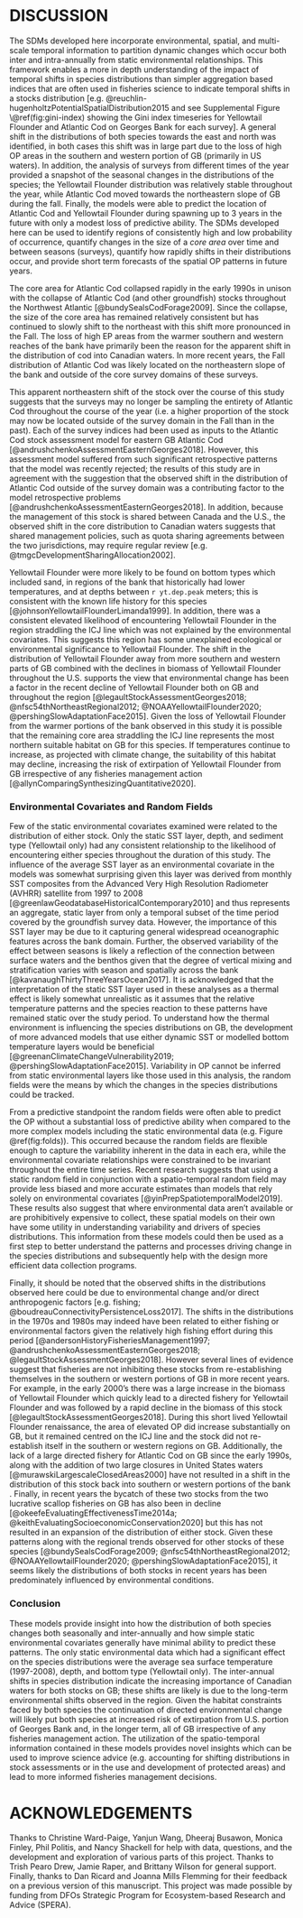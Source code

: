 # DISCUSSION

The SDMs developed here incorporate environmental, spatial, and multi-scale temporal information to partition dynamic changes which occur both inter and intra-annually from static environmental relationships. This framework enables a more in depth understanding of the impact of temporal shifts in species distributions than simpler aggregation based indices that are often used in fisheries science to indicate temporal shifts in a stocks distribution [e.g. @reuchlin-hugenholtzPotentialSpatialDistribution2015 and see Supplemental Figure \@ref(fig:gini-index) showing the Gini index timeseries for Yellowtail Flounder and Atlantic Cod on Georges Bank for each survey]. A general shift in the distributions of both species towards the east and north was identified, in both cases this shift was in large part due to the loss of high OP areas in the southern and western portion of GB (primarily in US waters). In addition, the analysis of surveys from different times of the year provided a snapshot of the seasonal changes in the distributions of the species; the Yellowtail Flounder distribution was relatively stable throughout the year, while Atlantic Cod moved towards the northeastern slope of GB during the fall. Finally, the models were able to predict the location of Atlantic Cod and Yellowtail Flounder during spawning up to 3 years in the future with only a modest loss of predictive ability. The SDMs developed here can be used to identify regions of consistently high and low probability of occurrence, quantify changes in the size of a *core area* over time and between seasons (surveys), quantify how rapidly shifts in their distributions occur, and provide short term forecasts of the spatial OP patterns in future years.

The core area for Atlantic Cod collapsed rapidly in the early 1990s in unison with the collapse of Atlantic Cod (and other groundfish) stocks throughout the Northwest Atlantic [@bundySealsCodForage2009]. Since the collapse, the size of the core area has remained relatively consistent but has continued to slowly shift to the northeast with this shift more pronounced in the Fall. The loss of high EP areas from the warmer southern and western reaches of the bank have primarily been the reason for the apparent shift in the distribution of cod into Canadian waters. In more recent years, the Fall distribution of Atlantic Cod was likely located on the northeastern slope of the bank and outside of the core survey domains of these surveys.

This apparent northeastern shift of the stock over the course of this study suggests that the surveys may no longer be sampling the entirety of Atlantic Cod throughout the course of the year (i.e. a higher proportion of the stock may now be located outside of the survey domain in the Fall than in the past). Each of the survey indices had been used as inputs to the Atlantic Cod stock assessment model for eastern GB Atlantic Cod [@andrushchenkoAssessmentEasternGeorges2018]. However, this assessment model suffered from such significant retrospective patterns that the model was recently rejected; the results of this study are in agreement with the suggestion that the observed shift in the distribution of Atlantic Cod outside of the survey domain was a contributing factor to the model retrospective problems [@andrushchenkoAssessmentEasternGeorges2018]. In addition, because the management of this stock is shared between Canada and the U.S., the observed shift in the core distribution to Canadian waters suggests that shared management policies, such as quota sharing agreements between the two jurisdictions, may require regular review [e.g. @tmgcDevelopmentSharingAllocation2002]. <!--
The static SST layer and depth were the most influential covariates and indicated that cod preferred the colder portions of the bank throughout the year at depths between XX and XX meters. 
--->

Yellowtail Flounder were more likely to be found on bottom types which included sand, in regions of the bank that historically had lower temperatures, and at depths between `r yt.dep.peak` meters; this is consistent with the known life history for this species [@johnsonYellowtailFlounderLimanda1999]. In addition, there was a consistent elevated likelihood of encountering Yellowtail Flounder in the region straddling the ICJ line which was not explained by the environmental covariates. This suggests this region has some unexplained ecological or environmental significance to Yellowtail Flounder. The shift in the distribution of Yellowtail Flounder away from more southern and western parts of GB combined with the declines in biomass of Yellowtail Flounder throughout the U.S. supports the view that environmental change has been a factor in the recent decline of Yellowtail Flounder both on GB and throughout the region [@legaultStockAssessmentGeorges2018; @nfsc54thNortheastRegional2012; @NOAAYellowtailFlounder2020; @pershingSlowAdaptationFace2015]. Given the loss of Yellowtail Flounder from the warmer portions of the bank observed in this study it is possible that the remaining core area straddling the ICJ line represents the most northern suitable habitat on GB for this species. If temperatures continue to increase, as projected with climate change, the suitability of this habitat may decline, increasing the risk of extirpation of Yellowtail Flounder from GB irrespective of any fisheries management action [@allynComparingSynthesizingQuantitative2020].

<!-- The high EP area for cod collapsed rapidly in the early 1990's in unison with the collapse of cod (and other groundfish) stocks throughout the Northwest Atlantic [@bundySealsCodForage2009]. Since the collapse the core area has remained relatively consistent but has continued to slowly shift to the north and east, though the shift is more pronounced in the fall. The fall distribution of cod is likely now located on the northeastern slope of the bank outside of the core Georges Bank survey domain. This northeastern shift of the population over the course of this study suggests that this population is found outside the Georges Bank survey domain throughout the course of the year (i.e. a higher proportion of the stock is now located outside of this area). Each of the survey indices area used as inputs to the cod stock assessment model for eastern GB cod [@andrushchenkoAssessmentEasternGeorges2018]. This assessment model suffered from such significant retrospective patterns that this stock assessment model was eventually rejected; it is possible that the observed shift in the distribution of cod outside of the survey domain was a contributing factor to the model retrospective problems which was not accounted for in the model [@andrushchenkoAssessmentEasternGeorges2018]. In addition, because the management of this stock is shared between Canada and the U.S., the observed shift in the core distribution to Canadian waters suggests that shared management policies, such as quota sharing agreements between the two jurisdictions, may require regular review [e.g. @tmgcDevelopmentSharingAllocation2002]. -->

<!-- In the U.S. portion of GB closures were put in place in 1994 to assist with the rebuilding of stocks in the region, these closures have been considered as instrumental in the rebuilding of several stocks in the late 1990s [@linkEffectsAreaClosures2005; @murawskiLargescaleClosedAreas2000]. On the Canadian side of GB the primary source of fishery mortality for these species comes from bycatch in the Canadian groundfish and offshore scallop fisheries. In an effort to protect spawning aggregations on Georges Bank from bycatch the Canadian groundfish fishery is excluded from GB from early February until the end of May while the COSF is excluded from fishing inside smaller time-area closures in February, March and June. The temporal shifts in the distribution of these stocks will result in changes in the efficacy of these closed areas over time in terms of protection of the species they were originally designed to protect. In general, the shifts in both stocks to the northeast suggests that closures towards the west of Georges Bank will be less effective in protecting these two stocks than they were when the closures were first implemented while closures towards the north-east portion of Georges Bank may have more influence on these stocks then they did in the past. Additionally, recent work has found little evidence for an effect of the smaller time-area closures in reducing bycatch from the Canadian Offshore Scallop Fishery (CITE PLOS-One). Spatio-temporal models such as these enables the development of metrics which can quantify the overlap between closed areas and the species they are designed to protect, which can lead to insights into the effectiveness of these closures and how the overlap has changes over time and throughout the year (CITE SOMEONE??). -->

### Environmental Covariates and Random Fields

Few of the static environmental covariates examined were related to the distribution of either stock. Only the static SST layer, depth, and sediment type (Yellowtail only) had any consistent relationship to the likelihood of encountering either species throughout the duration of this study. The influence of the average SST layer as an environmental covariate in the models was somewhat surprising given this layer was derived from monthly SST composites from the Advanced Very High Resolution Radiometer (AVHRR) satellite from 1997 to 2008 [@greenlawGeodatabaseHistoricalContemporary2010] and thus represents an aggregate, static layer from only a temporal subset of the time period covered by the groundfish survey data. However, the importance of this SST layer may be due to it capturing general widespread oceanographic features across the bank domain. Further, the observed variability of the effect between seasons is likely a reflection of the connection between surface waters and the benthos given that the degree of vertical mixing and stratification varies with season and spatially across the bank [@kavanaughThirtyThreeYearsOcean2017]. It is acknowledged that the interpretation of the static SST layer used in these analyses as a thermal effect is likely somewhat unrealistic as it assumes that the relative temperature patterns and the species reaction to these patterns have remained static over the study period. To understand how the thermal environment is influencing the species distributions on GB, the development of more advanced models that use either dynamic SST or modelled bottom temperature layers would be beneficial [@greenanClimateChangeVulnerability2019; @pershingSlowAdaptationFace2015]. Variability in OP cannot be inferred from static environmental layers like those used in this analysis, the random fields were the means by which the changes in the species distributions could be tracked.

From a predictive standpoint the random fields were often able to predict the OP without a substantial loss of predictive ability when compared to the more complex models including the static environmental data (e.g. Figure \@ref(fig:folds)). This occurred because the random fields are flexible enough to capture the variability inherent in the data in each era, while the environmental covariate relationships were constrained to be invariant throughout the entire time series. Recent research suggests that using a static random field in conjunction with a spatio-temporal random field may provide less biased and more accurate estimates than models that rely solely on environmental covariates [@yinPrepSpatiotemporalModel2019]. These results also suggest that where environmental data aren't available or are prohibitively expensive to collect, these spatial models on their own have some utility in understanding variability and drivers of species distributions. This information from these models could then be used as a first step to better understand the patterns and processes driving change in the species distributions and subsequently help with the design more efficient data collection programs.

Finally, it should be noted that the observed shifts in the distributions observed here could be due to environmental change and/or direct anthropogenic factors [e.g. fishing; @boudreauConnectivityPersistenceLoss2017]. The shifts in the distributions in the 1970s and 1980s may indeed have been related to either fishing or environmental factors given the relatively high fishing effort during this period [@andersonHistoryFisheriesManagement1997; @andrushchenkoAssessmentEasternGeorges2018; @legaultStockAssessmentGeorges2018]. However several lines of evidence suggest that fisheries are not inhibiting these stocks from re-establishing themselves in the southern or western portions of GB in more recent years. For example, in the early 2000's there was a large increase in the biomass of Yellowtail Flounder which  quickly lead to a directed fishery for Yellowtail Flounder and was followed by a rapid decline in the biomass of this stock [@legaultStockAssessmentGeorges2018]. During this short lived Yellowtail Flounder renaissance, the area of elevated OP did increase substantially on GB, but it remained centred on the ICJ line and the stock did not re-establish itself in the southern or western regions on GB. Additionally, the lack of a large directed fishery for Atlantic Cod on GB since the early 1990s, along with the addition of two large closures in United States waters [@murawskiLargescaleClosedAreas2000] have not resulted in a shift in the distribution of this stock back into southern or western portions of the bank . Finally, in recent years the bycatch of these two stocks from the two lucrative scallop fisheries on GB has also been in decline [@okeefeEvaluatingEffectivenessTime2014a; @keithEvaluatingSocioeconomicConservation2020] but this has not resulted in an expansion of the distribution of either stock. Given these patterns along with the regional trends observed for other stocks of these species [@bundySealsCodForage2009; @nfsc54thNortheastRegional2012; @NOAAYellowtailFlounder2020; @pershingSlowAdaptationFace2015], it seems likely the distributions of both stocks in recent years has been predominately influenced by environmental conditions.

### Conclusion

These models provide insight into how the distribution of both species changes both seasonally and inter-annually and how simple static environmental covariates generally have minimal ability to predict these patterns. The only static environmental data which had a significant effect on the species distributions were the average sea surface temperature (1997-2008), depth, and bottom type (Yellowtail only). The inter-annual shifts in species distribution indicate the increasing importance of Canadian waters for both stocks on GB; these shifts are likely is due to the long-term environmental shifts observed in the region. Given the habitat constraints faced by both species the continuation of directed environmental change will likely put both species at increased risk of extirpation from U.S. portion of Georges Bank and, in the longer term, all of GB irrespective of any fisheries management action. The utilization of the spatio-temporal information contained in these models provides novel insights which can be used to improve science advice (e.g. accounting for shifting distributions in stock assessments or in the use and development of protected areas) and lead to more informed fisheries management decisions.

# ACKNOWLEDGEMENTS

Thanks to Christine Ward-Paige, Yanjun Wang, Dheeraj Busawon, Monica Finley, Phil Politis, and Nancy Shackell for help with data, questions, and the development and exploration of various parts of this project. Thanks to Trish Pearo Drew, Jamie Raper, and Brittany Wilson for general support. Finally, thanks to Dan Ricard and Joanna Mills Flemming for their feedback on a previous version of this manuscript. This project was made possible by funding from DFOs Strategic Program for Ecosystem-based Research and Advice (SPERA).

<!--- Old stuff --->

<!-- On the Canadian side of GB there has been no directed yellowtail fishery since 2012 [@legaultStockAssessmentGeorges2018]. The primary source of fishery mortality comes from bycatch in the Canadian groundfish and COSF fisheries. In an effort to protect these spawning aggregations from bycatch from these fisheries on GB the Canadian groundfish fishery is excluded from GB from early February until the end of May while the COSF is excluded from fishing inside the time-area closure analyzed in this study in June. Unfortunately, this time-area closure protects only a small proportion of the high EP yellowtail spawning area. While the area in which the COSF is excluded from are predominately regions in which yellowtail are commonly found, due to their limited size these closures are likely to have little impact on bycatch in the COSF. This aligns with previous research which found that bycatch rates from the COSF remain elevated when this closure is in place [Cite PLOS-one]. -->

<!-- In the U.S. portion of GB closures were put in place in 1994 to assist with the rebuilding of stocks in the region, these closures have been considered as instrumental in the rebuilding of several stocks in the late 1990s [@linkEffectsAreaClosures2005; @murawskiLargescaleClosedAreas2000].  Here we see a slight increase in the high EP area for yellowtail during spawning in CA I around the time the closure was put in place which followed a steady decline in the 1970s and 1980s. The high EP area has subsequently declined steadily for yellowtail during its spawning period in CA I.  While CA I historically had represented less than XXX of high EP yellowtail area, in recent decades this has dropped to near 0. Given the restrictions on fishing activity inside CA I during this period, it is likely that this shift in the distribution is due the shifting environmental conditions on GB [@allynComparingSynthesizingQuantitative2020]. Closed Area II (CA II), which straddles the ICJ line, had experienced a large rapid decline in high EP yellowtail area during spawning in the years leading up to the implementation of the CA II closure. This was followed by an large rapid increase in high EP for yellowtail when CA II was put in place.  In recent years CA II has contained a substantial proportion of the high EP yellowtail area on GB during spawning and appears to represent the last large scale habitat suitable for yellowtail on the U.S. side of GB. The rapid expansion of the core yellowtail habitat in the early 2000's was centred on CA II with spillover evident into Canada and corresponded to a rapid increase in yellowtail biomass on GB [@legaultStockAssessmentGeorges2018].  The core area of high EP for yellowtail remained relatively stable starting in the early 2000s and was similar in size to what was observed in the 1970s before this closure was put in place. While these results suggest evidence of a positive association between this closure and yellowtail status, the abrupt yellowtail population decline in the early 2010s [@legaultStockAssessmentGeorges2018], despite the ongoing minimal fishing effort in the area, suggest that the shifting environmental conditions on GB may now be effecting the stock within CA II [@pershingSlowAdaptationFace2015].  -->

<!--  -->

<!-- On the Canadian side of GB (approximated here by the domain of the COSF) while there has been a large decline in high EP area, this decline has been more muted than experienced in U.S. waters. Declines in Canada peaked at approximately XXX% in recent years. Combined with the losses observed in the U.S. this resulted in a rapid increase in the proportion of the high EP domain being located in Canada; Canada had accounted for only XXX % of high EP during spawning in the late 1980s, but in the most recent era the percentage of high EP area for cod in Canada had increased to XXX%.  -->

<!--As with yellowtail, spawning cod are protected by a closure of the groundfish fishery and a smaller time-area closure for the COSF. These time-area closures are relatively small  protect spawning aggregations of cod are predominately located in high EP areas, but due to their limited size the closures protect only a small percentage of the high cod EP area within the COSF domain. This agrees with evidence that bycatch rates remain elevated when this closure is in place due to the small size of these closures with respect to the area of the COSF [Cite PLOS-one]. -->

<!---On the U.S. side of GB there was a rapid decline in the high EP area within CA I for cod during spawning which continued even after this area was closed. This decline was similar to the decline observed at the bank scale and in recent years there has been no high EP area within CA I.  Similar rapid declines were observed in CA II and since 1987 this represents a loss of over XXX km² of high EP area in the U.S. despite the implementation of these closures. These two closures represented approximately XXX% of the high EP cod area during spawning in the late 1980s but only XXX% of the high EP spawning area on GB in more recent eras. These declines are similar to what has been experience throughout the U.S. side of GB during this time, with a loss of cod from U.S. waters and a shift in the distribution of the species to be predominately located in Canadian waters throughout the year. -->

\clearpage
